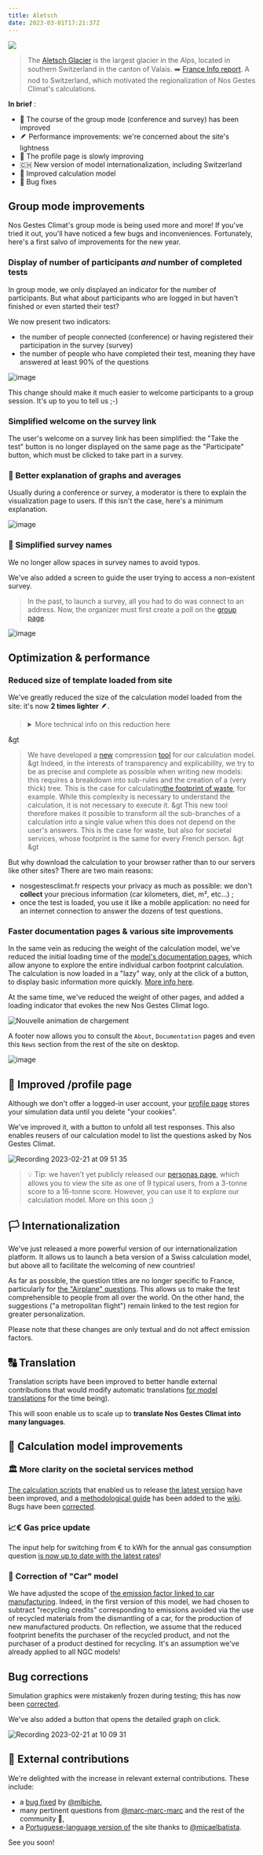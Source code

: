 ```yaml
---
title: Aletsch
date: 2023-03-01T17:21:37Z
---
```


![](https://upload.wikimedia.org/wikipedia/commons/thumb/8/88/Aletschgletscher-Eggishorn.jpg/800px-Aletschgletscher-Eggishorn.jpg)

> The <a href="https://fr.wikipedia.org/wiki/Glacier_d%27Aletsch">Aletsch Glacier</a> is the largest glacier in the Alps, located in southern Switzerland in the canton of Valais. ➡️ <a href="https://www.francetvinfo.fr/meteo/climat/climat-la-fonte-du-glacier-d-aletsch-revele-ses-secrets-enfouis_5393890.html">France Info report</a>. 
A nod to Switzerland, which motivated the regionalization of Nos Gestes Climat's calculations. 

**In brief** : 
- 👥 The course of the group mode (conference and survey) has been improved 
- 🪶 Performance improvements: we're concerned about the site's lightness 
- 👤 The profile page is slowly improving  
- 🇨🇭 New version of model internationalization, including Switzerland
-  🧮 Improved calculation model
- 🐞 Bug fixes 

## Group mode improvements

Nos Gestes Climat's group mode is being used more and more! If you've tried it out, you'll have noticed a few bugs and inconveniences. Fortunately, here's a first salvo of improvements for the new year. 

### Display of number of participants *and* number of completed tests

In group mode, we only displayed an indicator for the number of participants. But what about participants who are logged in but haven't finished or even started their test? 

We now present two indicators: 
- the number of people connected (conference) or having registered their participation in the survey (survey)
- the number of people who have completed their test, meaning they have answered at least 90% of the questions

![image](https://user-images.githubusercontent.com/1177762/217204345-6c657130-7177-4229-bae3-b71e4dbebe97.png)

This change should make it much easier to welcome participants to a group session. It's up to you to tell us ;-)

### Simplified welcome on the survey link

The user's welcome on a survey link has been simplified: the "Take the test" button is no longer displayed on the same page as the "Participate" button, which must be clicked to take part in a survey. 

### 🧮 Better explanation of graphs and averages

Usually during a conference or survey, a moderator is there to explain the visualization page to users. If this isn't the case, here's a minimum explanation.

![image](https://user-images.githubusercontent.com/1177762/217012881-e9e7a66b-1792-4073-8d50-f5aee5c6aadf.png)

### 🔡 Simplified survey names

We no longer allow spaces in survey names to avoid typos. 

We've also added a screen to guide the user trying to access a non-existent survey. 

> In the past, to launch a survey, all you had to do was connect to an address. Now, the organizer must first create a poll on the <a href="https://nosgestesclimat.fr/groupe">group page</a>.

![image](https://user-images.githubusercontent.com/1177762/217201362-b12fd578-1ea5-40e0-b749-2081e3ba2bce.png)

## Optimization & performance

### Reduced size of template loaded from site

We've greatly reduced the size of the calculation model loaded from the site: it's now **2 times lighter** 🪶. 

<!-- Concrètement, pour calculer l<a href="https://nosgestesclimat.fr/documentation/alimentation/déchets/niveau-moyen">empreinte carbone de vos déchets</a>, nous disposons d'un modèle de calcul sophistiqué d'un millier de lignes, entièrement expliqué. Auparavant, il était téléchargé intégralement par votre navigateur. Aujourd'hui, seul le résultat final du calcul le sera ! 
-->

> <details> <summary>More technical info on this reduction here</summary>
&gt 
> We have developed a <a href="https://github.com/datagir/publiopti">new</a> compression <a href="https://github.com/datagir/publiopti">tool</a> for our calculation model. 
&gt 
> Indeed, in the interests of transparency and explicability, we try to be as precise and complete as possible when writing new models: this requires a breakdown into sub-rules and the creation of a (very thick) tree. This is the case for calculating<a href="https://nosgestesclimat.fr/documentation/alimentation/déchets/niveau-moyen">the footprint of waste</a>, for example. While this complexity is necessary to understand the calculation, it is not necessary to execute it. 
&gt 
> This new tool therefore makes it possible to transform all the sub-branches of a calculation into a single value when this does not depend on the user's answers. This is the case for waste, but also for societal services, whose footprint is the same for every French person.
&gt 
&gt </details>

But why download the calculation to your browser rather than to our servers like other sites? There are two main reasons: 
- nosgestesclimat.fr respects your privacy as much as possible: we don't **collect** your precious information (car kilometers, diet, m², etc...) ;
- once the test is loaded, you use it like a mobile application: no need for an internet connection to answer the dozens of test questions.

### Faster documentation pages & various site improvements

In the same vein as reducing the weight of the calculation model, we've reduced the initial loading time of the <a href="https://nosgestesclimat.fr/documentation">model's documentation pages</a>, which allow anyone to explore the entire individual carbon footprint calculation. The calculation is now loaded in a "lazy" way, only at the click of a button, to display basic information more quickly. <a href="https://github.com/datagir/nosgestesclimat-site/pull/778">More info here</a>.


At the same time, we've reduced the weight of other pages, and added a loading indicator that evokes the new Nos Gestes Climat logo.

![Nouvelle animation de chargement](https://user-images.githubusercontent.com/1177762/216140755-3c81d0e7-6cc2-4d56-82e3-9b851e9615ba.gif)

A footer now allows you to consult the `About`, `Documentation` pages and even this `News` section from the rest of the site on desktop. 

![image](https://user-images.githubusercontent.com/1177762/220296173-d8b2a9a7-320e-4437-9e00-ff7d5e31caed.png)


## 👤 Improved /profile page

Although we don't offer a logged-in user account, your <a href="https://nosgestesclimat.fr/profil">profile page</a> stores your simulation data until you delete "your cookies". 

We've improved it, with a button to unfold all test responses. This also enables reusers of our calculation model to list the questions asked by Nos Gestes Climat. 

![Recording 2023-02-21 at 09 51 35](https://user-images.githubusercontent.com/1177762/220295631-3fe9a9d9-81f1-45cd-a2fa-a19c8584d7f0.gif)

> 💡 Tip: we haven't yet publicly released our <a href="https://nosgestesclimat.fr/personas">personas page</a>, which allows you to view the site as one of 9 typical users, from a 3-tonne score to a 16-tonne score. However, you can use it to explore our calculation model. More on this soon ;) 

## 🏳️ Internationalization

We've just released a more powerful version of our internationalization platform. It allows us to launch a beta version of a Swiss calculation model, but above all to facilitate the welcoming of new countries!

As far as possible, the question titles are no longer specific to France, particularly for <a href="https://github.com/datagir/nosgestesclimat/pull/1665">the "Airplane" questions</a>. This allows us to make the test comprehensible to people from all over the world. On the other hand, the suggestions ("a metropolitan flight") remain linked to the test region for greater personalization. 

Please note that these changes are only textual and do not affect emission factors.

## 🔠 Translation

Translation scripts have been improved to better handle external contributions that would modify automatic translations <a href="https://github.com/datagir/nosgestesclimat/pull/1676">for model translations</a> for the time being). 

This will soon enable us to scale up to **translate Nos Gestes Climat into many languages**. 

## 🧮 Calculation model improvements

### 🏛️ More clarity on the societal services method

<a href="https://github.com/datagir/nosgestesclimat/tree/master/scripts/services-societaux">The calculation scripts</a> that enabled us to release <a href="https://nosgestesclimat.fr/nouveaut%C3%A9s/l'empreinte-climat%20des%20%22services%20soci%C3%A9taux%22">the latest version</a> have been improved, and a <a href="https://github.com/datagir/nosgestesclimat/wiki/Guide-technique-services-soci%C3%A9taux">methodological guide</a> has been added to the <a href="https://github.com/datagir/nosgestesclimat/wiki">wiki</a>. Bugs have been <a href="https://github.com/datagir/nosgestesclimat/pull/1638">corrected</a>.

### 📈€ Gas price update

The input help for switching from € to kWh for the annual gas consumption question <a href="https://github.com/datagir/nosgestesclimat/pull/1733">is now up to date with the latest rates</a>! 

### 🚗 Correction of "Car" model

We have adjusted the scope of <a href="https://github.com/datagir/nosgestesclimat/pull/1704">the emission factor linked to car manufacturing</a>. Indeed, in the first version of this model, we had chosen to subtract "recycling credits" corresponding to emissions avoided via the use of recycled materials from the dismantling of a car, for the production of new manufactured products. On reflection, we assume that the reduced footprint benefits the purchaser of the recycled product, and not the purchaser of a product destined for recycling. It's an assumption we've already applied to all NGC models!

## Bug corrections

Simulation graphics were mistakenly frozen during testing; this has now been <a href="https://github.com/datagir/nosgestesclimat-site/pull/828">corrected</a>. 

We've also added a button that opens the detailed graph on click. 

![Recording 2023-02-21 at 10 09 31](https://user-images.githubusercontent.com/1177762/220299822-c7eb9679-ca52-4bf9-a26c-bc1a4392f0c8.gif)
 
 ## 🥳 External contributions

We're delighted with the increase in relevant external contributions. These include:
- a <a href="https://github.com/datagir/nosgestesclimat-site/pull/835">bug fixed</a> by <a href="https://github.com/mlbiche">@mlbiche</a>,
- many pertinent questions from <a href="https://github.com/marc-marc-marc">@marc-marc-marc</a> and the rest of the community 🙏,
- a <a href="https://github.com/datagir/nosgestesclimat-site/issues/583">Portuguese-language version of</a> the site thanks to <a href="https://github.com/micaelbatista">@micaelbatista</a>. 

See you soon! 

